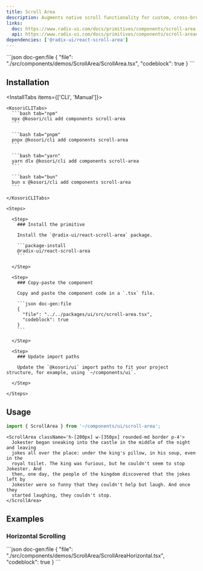 ```yaml
---
title: Scroll Area
description: Augments native scroll functionality for custom, cross-browser styling.
links:
  doc: https://www.radix-ui.com/docs/primitives/components/scroll-area
  api: https://www.radix-ui.com/docs/primitives/components/scroll-area#api-reference
dependencies: ['@radix-ui/react-scroll-area']
---
```


<ComponentPreview name='scroll-area'>
```json doc-gen:file
{
  "file": "./src/components/demos/ScrollArea/ScrollArea.tsx",
  "codeblock": true
}
```
</ComponentPreview>

## Installation

<InstallTabs items={['CLI', 'Manual']}>

  <Tab value='CLI'>
  
    <KosoriCLITabs>
      ```bash tab="npm"
      npx @kosori/cli add components scroll-area
      ```

      ```bash tab="pnpm"
      pnpx @kosori/cli add components scroll-area
      ```

      ```bash tab="yarn"
      yarn dlx @kosori/cli add components scroll-area
      ```

      ```bash tab="bun"
      bun x @kosori/cli add components scroll-area
      ```

    </KosoriCLITabs>

  </Tab>

  <Tab value='Manual'>

    <Steps>

      <Step>
        ### Install the primitive

        Install the `@radix-ui/react-scroll-area` package.

        ```package-install
        @radix-ui/react-scroll-area
        ```

      </Step>

      <Step>
        ### Copy-paste the component

        Copy and paste the component code in a `.tsx` file.

        ```json doc-gen:file
        {
          "file": "../../packages/ui/src/scroll-area.tsx",
          "codeblock": true
        }
        ```

      </Step>

      <Step>
        ### Update import paths

        Update the `@kosori/ui` import paths to fit your project structure, for example, using `~/components/ui`.

      </Step>

    </Steps>

  </Tab>

</InstallTabs>

## Usage

```ts
import { ScrollArea } from '~/components/ui/scroll-area';
```

```tsx
<ScrollArea className='h-[200px] w-[350px] rounded-md border p-4'>
  Jokester began sneaking into the castle in the middle of the night and leaving
  jokes all over the place: under the king's pillow, in his soup, even in the
  royal toilet. The king was furious, but he couldn't seem to stop Jokester. And
  then, one day, the people of the kingdom discovered that the jokes left by
  Jokester were so funny that they couldn't help but laugh. And once they
  started laughing, they couldn't stop.
</ScrollArea>
```

## Examples

### Horizontal Scrolling

<ComponentPreview name='scroll-area-horizontal'>
```json doc-gen:file
{
  "file": "./src/components/demos/ScrollArea/ScrollAreaHorizontal.tsx",
  "codeblock": true
}
```
</ComponentPreview>

